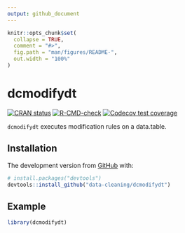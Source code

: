 ```yaml
---
output: github_document
---
```


<!-- README.md is generated from README.Rmd. Please edit that file -->

```r
knitr::opts_chunk$set(
  collapse = TRUE,
  comment = "#>",
  fig.path = "man/figures/README-",
  out.width = "100%"
)
```

# dcmodifydt

<!-- badges: start -->
[![CRAN status](https://www.r-pkg.org/badges/version/dcmodifydt)](https://CRAN.R-project.org/package=dcmodifydt)
  [![R-CMD-check](https://github.com/data-cleaning/dcmodifydt/workflows/R-CMD-check/badge.svg)](https://github.com/data-cleaning/dcmodifydt/actions)
[![Codecov test coverage](https://codecov.io/gh/data-cleaning/dcmodifydt/branch/main/graph/badge.svg)](https://codecov.io/gh/data-cleaning/dcmodifydt?branch=main)
<!-- badges: end -->

`dcmodifydt` executes modification rules on a data.table.

## Installation


The development version from [GitHub](https://github.com/) with:

``` r
# install.packages("devtools")
devtools::install_github("data-cleaning/dcmodifydt")
```
## Example

```r
library(dcmodifydt)
```


```r
```

